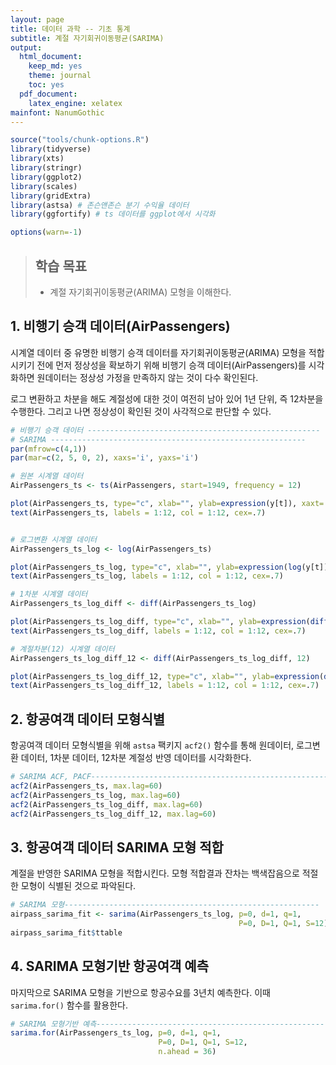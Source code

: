 ```yaml
---
layout: page
title: 데이터 과학 -- 기초 통계
subtitle: 계절 자기회귀이동평균(SARIMA)
output:
  html_document: 
    keep_md: yes
    theme: journal
    toc: yes
  pdf_document:
    latex_engine: xelatex
mainfont: NanumGothic
---
```



```r
source("tools/chunk-options.R") 
library(tidyverse)
library(xts)
library(stringr)
library(ggplot2)
library(scales)
library(gridExtra)
library(astsa) # 존슨앤존슨 분기 수익율 데이터
library(ggfortify) # ts 데이터를 ggplot에서 시각화

options(warn=-1)
```
> ## 학습 목표 {.objectives}
>
> * 계절 자기회귀이동평균(ARIMA) 모형을 이해한다.

## 1. 비행기 승객 데이터(AirPassengers)

시계열 데이터 중 유명한 비행기 승객 데이터를 자기회귀이동평균(ARIMA) 모형을 
적합시키기 전에 먼저 정상성을 확보하기 위해 비행기 승객 데이터(AirPassengers)를 
시각화하면 원데이터는 정상성 가정을 만족하지 않는 것이 다수 확인된다.

로그 변환하고 차분을 해도 계절성에 대한 것이 여전히 남아 있어 1년 단위, 즉 12차분을 
수행한다. 그리고 나면 정상성이 확인된 것이 사각적으로 판단할 수 있다.

``` r
# 비행기 승객 데이터 ----------------------------------------------------
# SARIMA ---------------------------------------------------------
par(mfrow=c(4,1))
par(mar=c(2, 5, 0, 2), xaxs='i', yaxs='i')

# 원본 시계열 데이터
AirPassengers_ts <- ts(AirPassengers, start=1949, frequency = 12)

plot(AirPassengers_ts, type="c", xlab="", ylab=expression(y[t]), xaxt='n')
text(AirPassengers_ts, labels = 1:12, col = 1:12, cex=.7)


# 로그변환 시계열 데이터
AirPassengers_ts_log <- log(AirPassengers_ts)

plot(AirPassengers_ts_log, type="c", xlab="", ylab=expression(log(y[t])), xaxt='n')
text(AirPassengers_ts_log, labels = 1:12, col = 1:12, cex=.7)

# 1차분 시계열 데이터
AirPassengers_ts_log_diff <- diff(AirPassengers_ts_log)

plot(AirPassengers_ts_log_diff, type="c", xlab="", ylab=expression(diff(log(y[t]))), xaxt='n')
text(AirPassengers_ts_log_diff, labels = 1:12, col = 1:12, cex=.7)

# 계절차분(12) 시계열 데이터
AirPassengers_ts_log_diff_12 <- diff(AirPassengers_ts_log_diff, 12)

plot(AirPassengers_ts_log_diff_12, type="c", xlab="", ylab=expression(diff(diff(log(y[t]))),12))
text(AirPassengers_ts_log_diff_12, labels = 1:12, col = 1:12, cex=.7)
```

## 2. 항공여객 데이터 모형식별 

항공여객 데이터 모형식별을 위해 `astsa` 팩키지 `acf2()` 함수를 통해 원데이터, 로그변환 데이터,
1차분 데이터, 12차분 계절성 반영 데이터를 시각화한다.

``` r
# SARIMA ACF, PACF---------------------------------------------------------
acf2(AirPassengers_ts, max.lag=60)
acf2(AirPassengers_ts_log, max.lag=60)
acf2(AirPassengers_ts_log_diff, max.lag=60)
acf2(AirPassengers_ts_log_diff_12, max.lag=60)
```

## 3. 항공여객 데이터 SARIMA 모형 적합

계절을 반영한 SARIMA 모형을 적합시킨다. 모형 적합결과 잔차는 백색잡음으로 적절한 모형이 식별된 것으로 파악된다.

``` r
# SARIMA 모형---------------------------------------------------------
airpass_sarima_fit <- sarima(AirPassengers_ts_log, p=0, d=1, q=1, 
                                                   P=0, D=1, Q=1, S=12)
airpass_sarima_fit$ttable
```

## 4. SARIMA 모형기반 항공여객 예측

마지막으로 SARIMA 모형을 기반으로 항공수요를 3년치 예측한다. 
이때 `sarima.for()` 함수를 활용한다.

``` r
# SARIMA 모형기반 예측---------------------------------------------------------
sarima.for(AirPassengers_ts_log, p=0, d=1, q=1, 
                                 P=0, D=1, Q=1, S=12,
                                 n.ahead = 36)
```


